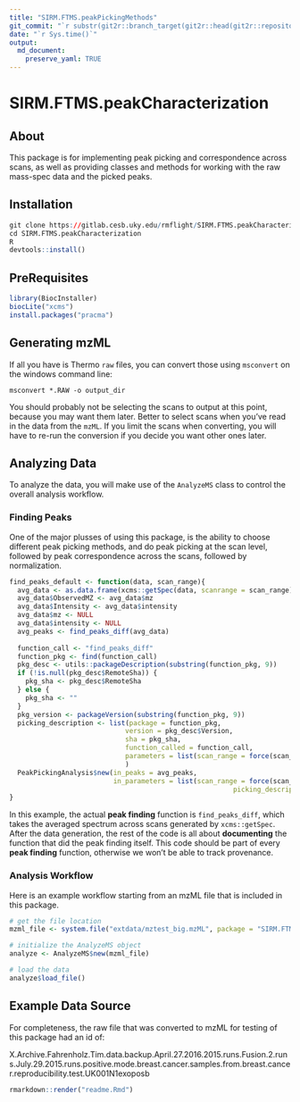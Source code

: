 ```yaml
---
title: "SIRM.FTMS.peakPickingMethods"
git_commit: "`r substr(git2r::branch_target(git2r::head(git2r::repository())), 1, 8)`"
date: "`r Sys.time()`"
output: 
  md_document:
    preserve_yaml: TRUE
---
```


# SIRM.FTMS.peakCharacterization

## About

This package is for implementing peak picking and correspondence across scans,
as well as providing classes and methods for working with the raw mass-spec
data and the picked peaks.

## Installation

```r
git clone https://gitlab.cesb.uky.edu/rmflight/SIRM.FTMS.peakCharacterization.git
cd SIRM.FTMS.peakCharacterization
R
devtools::install()
```

## PreRequisites

```r
library(BiocInstaller)
biocLite("xcms")
install.packages("pracma")
```

## Generating mzML

If all you have is Thermo `raw` files, you can convert those using `msconvert`
on the windows command line:

```
msconvert *.RAW -o output_dir
```

You should probably not be selecting the scans to output at this point, because
you may want them later. Better to select scans when you've read in the data from
the `mzML`. If you limit the scans when converting, you will have to re-run the
conversion if you decide you want other ones later.

## Analyzing Data

To analyze the data, you will make use of the `AnalyzeMS` class to control the
overall analysis workflow.

### Finding Peaks

One of the major plusses of using this package, is the ability to choose different
peak picking methods, and do peak picking at the scan level, followed by peak
correspondence across the scans, followed by normalization.

```r
find_peaks_default <- function(data, scan_range){
  avg_data <- as.data.frame(xcms::getSpec(data, scanrange = scan_range))
  avg_data$ObservedMZ <- avg_data$mz
  avg_data$Intensity <- avg_data$intensity
  avg_data$mz <- NULL
  avg_data$intensity <- NULL
  avg_peaks <- find_peaks_diff(avg_data)
  
  function_call <- "find_peaks_diff"
  function_pkg <- find(function_call)
  pkg_desc <- utils::packageDescription(substring(function_pkg, 9))
  if (!is.null(pkg_desc$RemoteSha)) {
    pkg_sha <- pkg_desc$RemoteSha
  } else {
    pkg_sha <- ""
  }
  pkg_version <- packageVersion(substring(function_pkg, 9))
  picking_description <- list(package = function_pkg,
                             version = pkg_desc$Version,
                             sha = pkg_sha,
                             function_called = function_call,
                             parameters = list(scan_range = force(scan_range))
                             )
  PeakPickingAnalysis$new(in_peaks = avg_peaks,
                          in_parameters = list(scan_range = force(scan_range),
                                                        picking_description = picking_description))
}
```

In this example, the actual **peak finding** function is `find_peaks_diff`, which
takes the averaged spectrum across scans generated by `xcms::getSpec`. After the
data generation, the rest of the code is all about **documenting** the function
that did the peak finding itself. This code should be part of every **peak finding**
function, otherwise we won't be able to track provenance.


### Analysis Workflow

Here is an example workflow starting from an mzML file that is included in
this package.

```r
# get the file location
mzml_file <- system.file("extdata/mztest_big.mzML", package = "SIRM.FTMS.peakPickingMethods")

# initialize the AnalyzeMS object
analyze <- AnalyzeMS$new(mzml_file)

# load the data
analyze$load_file()
```


## Example Data Source

For completeness, the raw file that was converted to mzML for testing of this
package had an id of:

X.Archive.Fahrenholz.Tim.data.backup.April.27.2016.2015.runs.Fusion.2.runs.July.29.2015.runs.positive.mode.breast.cancer.samples.from.breast.cancer.reproducibility.test.UK001N1exoposb


```r
rmarkdown::render("readme.Rmd")
```
